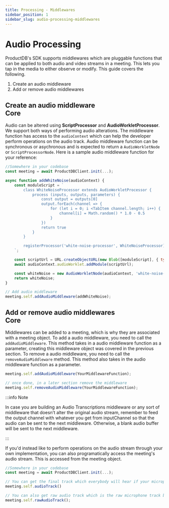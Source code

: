 ```yaml
---
title: Processing - Middlewares
sidebar_position: 1
sidebar_slug: audio-processing-middlewares
---
```


# Audio Processing

ProductDB's SDK supports middlewares which are pluggable functions that can be applied to both audio and video streams in a meeting. This lets you tap in the media to either observe or modify. This guide covers the following.

1. Create an audio middleware
2. Add or remove audio middlewares

## Create an audio middleware <div class="header-tag tag-core">Core</div>

<Tabs groupId="framework">
<TabItem value="js" label="Javascript">

Audio can be altered using **ScriptProcessor** and **AudioWorkletProcessor**. We support both ways of performing audio alterations. The middleware function has access to the `audioContext` which can help the developer perform operations on the audio track. Audio middleware function can be synchronous or asychronous and is expected to return a `AudioWorkletNode` or `ScriptProcessorNode`. Here is a sample audio middleware function for your reference:

```jsx
//Somewhere in your codebase
const meeting = await ProductDBClient.init(...);

async function addWhiteNoise(audioContext) {
    const moduleScript = `
        class WhiteNoiseProcessor extends AudioWorkletProcessor {
            process (inputs, outputs, parameters) {
                const output = outputs[0]
                output.forEach(channel => {
                    for (let i = 0; i <TabItem channel.length; i++) {
                        channel[i] = Math.random() * 1.0 - 0.5
                    }
                })
                return true
            }
        }

        registerProcessor('white-noise-processor', WhiteNoiseProcessor);
    `;

    const scriptUrl = URL.createObjectURL(new Blob([moduleScript], { type: 'text/javascript' }));
    await audioContext.audioWorklet.addModule(scriptUrl);

    const whiteNoise = new AudioWorkletNode(audioContext, 'white-noise-processor');
    return whiteNoise;
}

// Add audio middleware
meeting.self.addAudioMiddleware(addWhiteNoise);
```

</TabItem>
</Tabs>

## Add or remove audio middlewares <div class="header-tag tag-core">Core</div>

<Tabs groupId="framework">
<TabItem value="js" label="Javascript">

Middlewares can be added to a meeting, which is why they are associated with a meeting object. To add a audio middleware, you need to call the `addAudioMiddleware`. This method takes in a audio middleware function as a parameter, creating this middleware object was covered in the previous section. To remove a audio middleware, you need to call the `removeAudioMiddleware` method. This method also takes in the audio middleware function as a parameter.

```jsx
meeting.self.addAudioMiddleware(YourMiddlewareFunction);

// once done, in a later section remove the middleware
meeting.self.removeAudioMiddleware(YourMiddlewareFunction);
```

:::info Note

In case you are building an Audio Transcriptions middleware or any sort of middleware that doesn’t alter the original audio stream, remember to feed the output channel with whatever you get from inputChannel so that the audio can be sent to the next middleware. Otherwise, a blank audio buffer will be sent to the next middleware.

:::

If you'd instead like to perform operations on the audio stream through your own implementation, you can also programatically access the meeting's audio stream. This is accessed from the meeting object.

```jsx
//Somewhere in your codebase
const meeting = await ProductDBClient.init(...);

// You can get the final track which everybody will hear if your microphone is turned on after all the middlewares are applied
meeting.self.audioTrack()

// You can also get raw audio track which is the raw microphone track before any middlewares are applied to it
meeting.self.rawAudioTrack();
```

</TabItem>
</Tabs>

<head>
  <title>Processing - Middlewares Guide</title>
</head>
